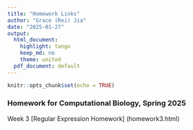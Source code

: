 ```yaml
---
title: "Homework Links"
author: "Grace (Rei) Jia"
date: "2025-01-27"
output:
  html_document:
    highlight: tango
    keep_md: no 
    theme: united
  pdf_document: default
---
```


```r
knitr::opts_chunk$set(echo = TRUE)
```
### Homework for Computational Biology, Spring 2025

Week 3 [Regular Expression Homework] (homework3.html)
